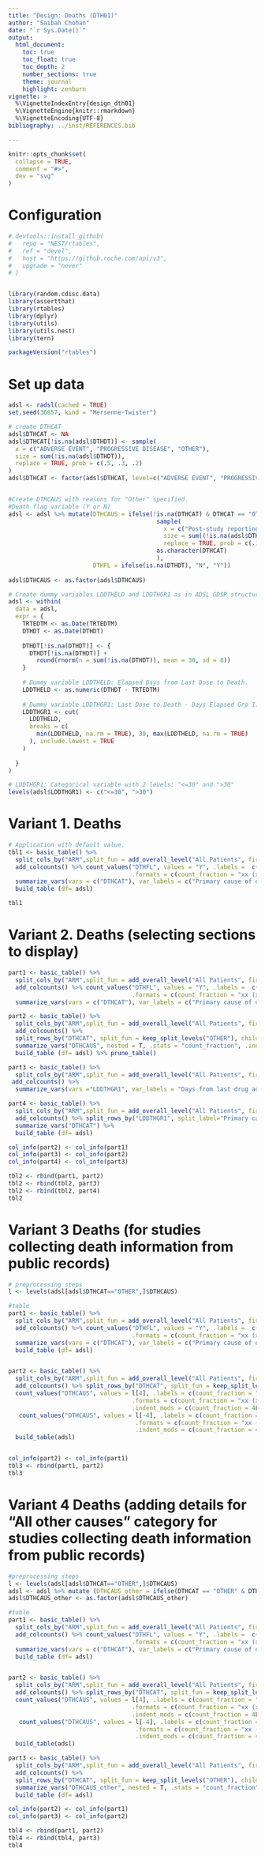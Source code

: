 ```yaml
---
title: "Design: Deaths (DTH01)"
author: "Saibah Chohan"
date: "`r Sys.Date()`"
output:
  html_document:
    toc: true
    toc_float: true
    toc_depth: 2
    number_sections: true
    theme: journal
    highlight: zenburn
vignette: >
  %\VignetteIndexEntry{design_dth01}
  %\VignetteEngine{knitr::rmarkdown}
  %\VignetteEncoding{UTF-8}
bibliography: ../inst/REFERENCES.bib

---
```


```r
knitr::opts_chunk$set(
  collapse = TRUE,
  comment = "#>",
  dev = "svg"
)
```

Configuration
=============


```r
# devtools::install_github(
#   repo = "NEST/rtables",
#   ref = "devel",
#   host = "https://github.roche.com/api/v3",
#   upgrade = "never"
# )


library(random.cdisc.data)
library(assertthat)
library(rtables)
library(dplyr)
library(utils)
library(utils.nest)
library(tern)

packageVersion("rtables")

```

# Set up data

```r
adsl <- radsl(cached = TRUE)
set.seed(36857, kind = "Mersenne-Twister")

# create DTHCAT 
adsl$DTHCAT <- NA
adsl$DTHCAT[!is.na(adsl$DTHDT)] <- sample(
  x = c("ADVERSE EVENT", "PROGRESSIVE DISEASE", "OTHER"),
  size = sum(!is.na(adsl$DTHDT)),
  replace = TRUE, prob = c(.5, .3, .2)
)
adsl$DTHCAT <- factor(adsl$DTHCAT, level=c("ADVERSE EVENT", "PROGRESSIVE DISEASE", "OTHER"))


#Create DTHCAUS with reasons for "Other" specified. 
#Death flag variable (Y or N)
adsl <- adsl %>% mutate(DTHCAUS = ifelse(!is.na(DTHCAT) & DTHCAT == "OTHER", 
                                          sample(
                                            x = c("Post-study reporting of death", "LOST TO FOLLOW UP", "MISSING", "SUICIDE", "UNKNOWN"),
                                            size = sum((!is.na(adsl$DTHCAT) & adsl$DTHCAT == "OTHER")),
                                            replace = TRUE, prob = c(.1,.3, .3, .2, .1)),
                                          as.character(DTHCAT)
                                          ), 
                        DTHFL = ifelse(is.na(DTHDT), "N", "Y"))
                        
adsl$DTHCAUS <- as.factor(adsl$DTHCAUS)

# Create dummy variables LDDTHELD and LDDTHGR1 as in ADSL GDSR structure
adsl <- within(
  data = adsl,
  expr = {
    TRTEDTM <- as.Date(TRTEDTM)
    DTHDT <- as.Date(DTHDT)
    
    DTHDT[!is.na(DTHDT)] <- {
      DTHDT[!is.na(DTHDT)] +
        round(rnorm(n = sum(!is.na(DTHDT)), mean = 30, sd = 8))
    }
    
    # Dummy variable LDDTHELD: Elapsed Days from Last Dose to Death.
    LDDTHELD <- as.numeric(DTHDT - TRTEDTM)
    
    # Dummy variable LDDTHGR1: Last Dose to Death - Days Elapsed Grp 1. Categorical variable with 2 levels: "<=30" and ">30"
    LDDTHGR1 <- cut(
      LDDTHELD,
      breaks = c(
        min(LDDTHELD, na.rm = TRUE), 30, max(LDDTHELD, na.rm = TRUE)
      ), include.lowest = TRUE
    )
    
  }
)

# LDDTHGR1: Categorical variable with 2 levels: "<=30" and ">30"
levels(adsl$LDDTHGR1) <- c("<=30", ">30")

```


# Variant 1. Deaths 

```r
# Application with default value.
tbl1 <- basic_table() %>% 
  split_cols_by("ARM",split_fun = add_overall_level("All Patients", first = FALSE)) %>% 
  add_colcounts() %>% count_values("DTHFL", values = "Y", .labels =  c(count_fraction = "Total number of deaths"),
                                   .formats = c(count_fraction = "xx (xx.x%)"))  %>%
  summarize_vars(vars = c("DTHCAT"), var_labels = c("Primary cause of death")) %>%
  build_table (df= adsl)

tbl1
```

# Variant 2. Deaths (selecting sections to display)

```r

part1 <- basic_table() %>% 
  split_cols_by("ARM",split_fun = add_overall_level("All Patients", first = FALSE)) %>% 
  add_colcounts() %>% count_values("DTHFL", values = "Y", .labels =  c(count_fraction = "Total number of deaths"),
                                   .formats = c(count_fraction = "xx (xx.x%)"))  %>%
  summarize_vars(vars = c("DTHCAT"), var_labels = c("Primary cause of death"))  %>% build_table (df= adsl)

part2 <- basic_table() %>% 
  split_cols_by("ARM",split_fun = add_overall_level("All Patients", first = FALSE)) %>% 
  add_colcounts() %>% 
  split_rows_by("DTHCAT", split_fun = keep_split_levels("OTHER"), child_labels = "hidden") %>%
  summarize_vars("DTHCAUS", nested = T, .stats = "count_fraction", .indent_mods = c("count_fraction" = 4L)) %>%
  build_table (df= adsl) %>% prune_table() 

part3 <- basic_table() %>% 
  split_cols_by("ARM",split_fun = add_overall_level("All Patients", first = FALSE)) %>% 
 add_colcounts() %>% 
  summarize_vars(vars ="LDDTHGR1", var_labels = "Days from last drug administration", show_labels = "visible")  %>% build_table (df= adsl)

part4 <- basic_table() %>% 
  split_cols_by("ARM",split_fun = add_overall_level("All Patients", first = FALSE)) %>% 
  add_colcounts() %>% split_rows_by("LDDTHGR1", split_label="Primary cause by days from last study drug administration",visible_label = TRUE) %>% 
  summarize_vars("DTHCAT") %>%
  build_table (df= adsl)

col_info(part2) <- col_info(part1)
col_info(part3) <- col_info(part2)
col_info(part4) <- col_info(part3)

tbl2 <- rbind(part1, part2)
tbl2 <- rbind(tbl2, part3)
tbl2 <- rbind(tbl2, part4)
tbl2
```
   
# Variant 3 Deaths (for studies collecting death information from public records)
```r
# preprocessing steps
l <- levels(adsl[adsl$DTHCAT=="OTHER",]$DTHCAUS)

#table
part1 <- basic_table() %>% 
  split_cols_by("ARM",split_fun = add_overall_level("All Patients", first = FALSE)) %>% 
  add_colcounts() %>% count_values("DTHFL", values = "Y", .labels =  c(count_fraction = "Total number of deaths"),
                                   .formats = c(count_fraction = "xx (xx.x%)"))  %>%
  summarize_vars(vars = c("DTHCAT"), var_labels = c("Primary cause of death")) %>%
  build_table (df= adsl)


part2 <- basic_table() %>% 
  split_cols_by("ARM",split_fun = add_overall_level("All Patients", first = FALSE)) %>% 
  add_colcounts() %>% split_rows_by("DTHCAT", split_fun = keep_split_levels("OTHER"), child_labels = "hidden") %>%
  count_values("DTHCAUS", values = l[4], .labels = c(count_fraction = "Post study reporting of deaths"),
                                   .formats = c(count_fraction = "xx (xx.x%)"), 
                                   .indent_mods = c(count_fraction = 4L) )  %>%
   count_values("DTHCAUS", values = l[-4], .labels = c(count_fraction = "All other causes"),
                                    .formats = c(count_fraction = "xx (xx.x%)"), 
                                    .indent_mods = c(count_fraction = 4L) )  %>%
  build_table(adsl) 


col_info(part2) <- col_info(part1)
tbl3 <- rbind(part1, part2)
tbl3

```

# Variant 4 Deaths (adding details for "All other causes" category for studies collecting death information from public records)

```r
#preprocessing steps
l <- levels(adsl[adsl$DTHCAT=="OTHER",]$DTHCAUS)
adsl <- adsl %>% mutate (DTHCAUS_other = ifelse(DTHCAT == "OTHER" & DTHCAUS != "Post-study reporting of death", as.character(DTHCAUS), NA)) 
adsl$DTHCAUS_other <- as.factor(adsl$DTHCAUS_other)

#table
part1 <- basic_table() %>% 
  split_cols_by("ARM",split_fun = add_overall_level("All Patients", first = FALSE)) %>% 
  add_colcounts() %>% count_values("DTHFL", values = "Y", .labels =  c(count_fraction = "Total number of deaths"),
                                   .formats = c(count_fraction = "xx (xx.x%)"))  %>%
  summarize_vars(vars = c("DTHCAT"), var_labels = c("Primary cause of death")) %>%
  build_table (df= adsl)


part2 <- basic_table() %>% 
  split_cols_by("ARM",split_fun = add_overall_level("All Patients", first = FALSE)) %>% 
  add_colcounts() %>% split_rows_by("DTHCAT", split_fun = keep_split_levels("OTHER"), child_labels = "hidden") %>%
  count_values("DTHCAUS", values = l[4], .labels = c(count_fraction = "Post study reporting of deaths"),
                                   .formats = c(count_fraction = "xx (xx.x%)"), 
                                   .indent_mods = c(count_fraction = 4L) )  %>%
   count_values("DTHCAUS", values = l[-4], .labels = c(count_fraction = "All other causes"),
                                    .formats = c(count_fraction = "xx (xx.x%)"), 
                                    .indent_mods = c(count_fraction = 4L) )  %>%
  build_table(adsl) 

part3 <- basic_table() %>% 
  split_cols_by("ARM",split_fun = add_overall_level("All Patients", first = FALSE)) %>% 
  add_colcounts() %>% 
  split_rows_by("DTHCAT", split_fun = keep_split_levels("OTHER"), child_labels = "hidden") %>%
  summarize_vars("DTHCAUS_other", nested = T, .stats = "count_fraction", .indent_mods = c("count_fraction" = 6L)) %>%
  build_table (df= adsl) 

col_info(part2) <- col_info(part1)
col_info(part3) <- col_info(part2)

tbl4 <- rbind(part1, part2)
tbl4 <- rbind(tbl4, part3)
tbl4

```


